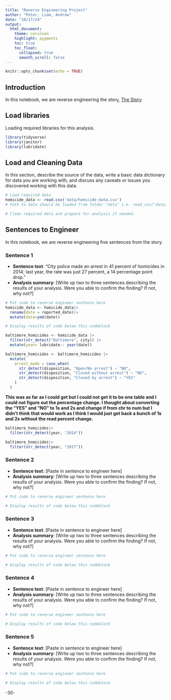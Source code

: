 ```yaml
---
title: "Reverse Engineering Project"
author: "Peter, Liam, Andrew"
date: "10/17/24"
output:
  html_document:
    theme: cerulean
    highlight: pygments
    toc: true
    toc_float:
      collapsed: true
      smooth_scroll: false
---
```


```r
knitr::opts_chunk$set(echo = TRUE)
```

## Introduction

In this notebook, we are reverse engineering the story, [The Story](https://www.washingtonpost.com/investigations/as-police-struggle-to-solve-homicides-baltimore-residents-see-an-open-season-for-killing/2018/12/26/7ee561e4-fb24-11e8-8c9a-860ce2a8148f_story.html)

## Load libraries

Loading required libraries for this analysis.

```r
library(tidyverse)
library(janitor)
library(lubridate)
```

## Load and Cleaning Data

In this section, describe the source of the data, write a basic data dictionary for data you are working with, and discuss any caveats or issues you discovered working with this data.

```r
# Load required data
homicide_data <- read.csv('data/homicide-data.csv')
# Path to data should be loaded from folder "data" i.e. read_csv("data/name_of_data.csv")

# Clean required data and prepare for analysis if needed. 


```

## Sentences to Engineer

In this notebook, we are reverse engineering five sentences from the story.

### Sentence 1

-   **Sentence text**: “City police made an arrest in 41 percent of homicides in 2014; last year, the rate was just 27 percent, a 14 percentage point drop.”
-   **Analysis summary**: [Write up two to three sentences describing the results of your analysis. Were you able to confirm the finding? If not, why not?]

```r
# Put code to reverse engineer sentence here
homicide_data <- homicide_data|>
  rename(date = reported_date)|>
  mutate(date=ymd(date))

# Display results of code below this codeblock

```

```r
baltimore_homicides <- homicide_data |>
  filter(str_detect("Baltimore", city)) |>
  mutate(year= lubridate:: year(date))
```

```r
baltimore_homicides <- baltimore_homicides |>
  mutate(
    arrest_made = case_when(
      str_detect(disposition, "Open/No arrest") ~ "NO",
      str_detect(disposition, "Closed without arrest") ~ "NO",
      str_detect(disposition, "Closed by arrest") ~ "YES"
    )
  )
```

**This was as far as I could get but I could not get it to be one table and I could not figure out the percentage change. I thought about converting the "YES" and "NO" to 1s and 2s and change if from chr to num but I didn't think that would work as I think I would just get back a bunch of 1s and 2s without the read percent change.**

```r
baltimore_homicides|>
  filter(str_detect(year, "2014"))

baltimore_homicides|>
  filter(str_detect(year, "2017"))
```

### Sentence 2

-   **Sentence text**: [Paste in sentence to engineer here]
-   **Analysis summary**: [Write up two to three sentences describing the results of your analysis. Were you able to confirm the finding? If not, why not?]

```r
# Put code to reverse engineer sentence here

# Display results of code below this codeblock

```

### Sentence 3

-   **Sentence text**: [Paste in sentence to engineer here]
-   **Analysis summary**: [Write up two to three sentences describing the results of your analysis. Were you able to confirm the finding? If not, why not?]

```r
# Put code to reverse engineer sentence here

# Display results of code below this codeblock

```

### Sentence 4

-   **Sentence text**: [Paste in sentence to engineer here]
-   **Analysis summary**: [Write up two to three sentences describing the results of your analysis. Were you able to confirm the finding? If not, why not?]

```r
# Put code to reverse engineer sentence here

# Display results of code below this codeblock

```

### Sentence 5

-   **Sentence text**: [Paste in sentence to engineer here]
-   **Analysis summary**: [Write up two to three sentences describing the results of your analysis. Were you able to confirm the finding? If not, why not?]

```r
# Put code to reverse engineer sentence here

# Display results of code below this codeblock

```

-30-
